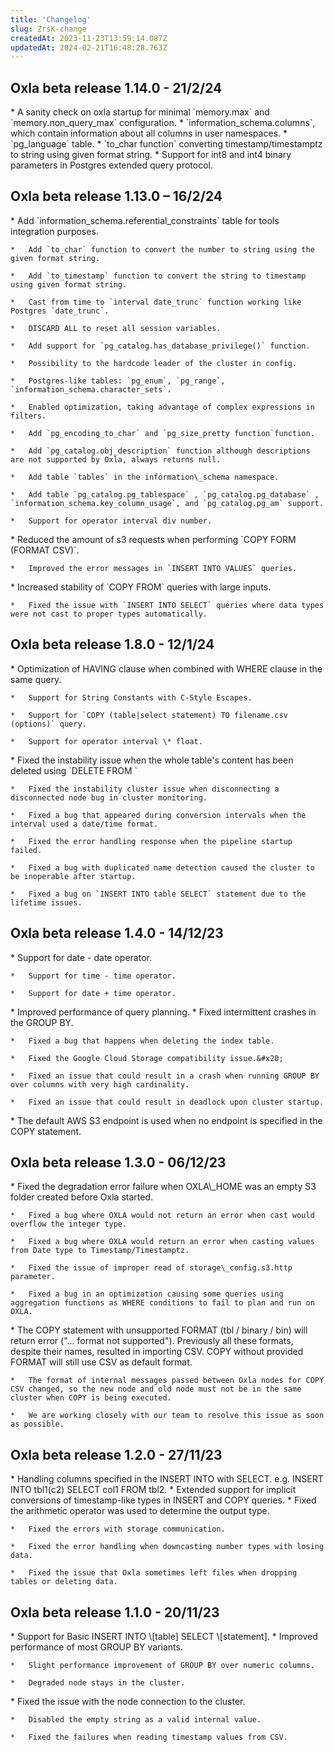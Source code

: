 ```yaml
---
title: 'Changelog'
slug: ZrsK-change
createdAt: 2023-11-23T13:59:14.087Z
updatedAt: 2024-02-21T16:48:28.763Z
---
```


## Oxla beta release 1.14.0 - 21/2/24
<AccordionGroup>
  <Accordion title="ADDED" icon="plus" iconType="solid" color="00ce09">
    *   A sanity check on oxla startup for minimal `memory.max` and `memory.non_query_max` configuration.
    *   `information_schema.columns`, which contain information about all columns in user namespaces.
    *   `pg_language` table.
    *   `to_char function` converting timestamp/timestamptz to string using given format string.
    *   Support for int8 and int4 binary parameters in Postgres extended query protocol.
  </Accordion>
</AccordionGroup>


## Oxla beta release 1.13.0 – 16/2/24
<AccordionGroup>
  <Accordion title="ADDED" icon="plus" iconType="solid" color="00ce09">
    *   Add `information_schema.referential_constraints` table for tools integration purposes.

    *   Add `to_char` function to convert the number to string using the given format string.

    *   Add `to_timestamp` function to convert the string to timestamp using given format string.

    *   Cast from time to `interval date_trunc` function working like Postgres `date_trunc`.

    *   DISCARD ALL to reset all session variables.

    *   Add support for `pg_catalog.has_database_privilege()` function.

    *   Possibility to the hardcode leader of the cluster in config.

    *   Postgres-like tables: `pg_enum`, `pg_range`, `information_schema.character_sets`.

    *   Enabled optimization, taking advantage of complex expressions in filters.

    *   Add `pg_encoding_to_char` and `pg_size_pretty function`function.

    *   Add `pg_catalog.obj_description` function although descriptions are not supported by Oxla, always returns null.

    *   Add table `tables` in the information\_schema namespace.

    *   Add table `pg_catalog.pg_tablespace` , `pg_catalog.pg_database` , `information_schema.key_column_usage`, and `pg_catalog.pg_am` support.

    *   Support for operator interval div number.
  </Accordion>

  <Accordion title="CHANGED" icon="pen-nib" iconType="solid" color="ca8b04">
    *   Reduced the amount of s3 requests when performing `COPY FORM (FORMAT CSV)`.

    *   Improved the error messages in `INSERT INTO VALUES` queries.
  </Accordion>

  <Accordion title="FIXED" icon="screwdriver-wrench" iconType="solid" color="f44336">
    *   Increased stability of `COPY FROM` queries with large inputs.

    *   Fixed the issue with `INSERT INTO SELECT` queries where data types were not cast to proper types automatically.
  </Accordion>
</AccordionGroup>


## Oxla beta release 1.8.0 - 12/1/24
<AccordionGroup>
  <Accordion title="ADDED" icon="plus" iconType="solid" color="00ce09">
    *   Optimization of HAVING clause when combined with WHERE clause in the same query.

    *   Support for String Constants with C-Style Escapes.

    *   Support for `COPY (table|select statement) TO filename.csv (options)` query.

    *   Support for operator interval \* float.
  </Accordion>

  <Accordion title="FIXED" icon="screwdriver-wrench" iconType="solid" color="f44336">
    *   Fixed the instability issue when the whole table's content has been deleted using `DELETE FROM <table_name>`

    *   Fixed the instability cluster issue when disconnecting a disconnected node bug in cluster monitoring.

    *   Fixed a bug that appeared during conversion intervals when the interval used a date/time format.

    *   Fixed the error handling response when the pipeline startup failed.

    *   Fixed a bug with duplicated name detection caused the cluster to be inoperable after startup.

    *   Fixed a bug on `INSERT INTO table SELECT` statement due to the lifetime issues.
  </Accordion>
</AccordionGroup>

## Oxla beta release 1.4.0 - 14/12/23
<AccordionGroup>
  <Accordion title="ADDED" icon="plus" iconType="solid" color="00ce09">
    *   Support for date - date operator.

    *   Support for time - time operator.

    *   Support for date + time operator.
  </Accordion>

  <Accordion title="CHANGED" icon="pen-nib" iconType="solid" color="ca8b04">
    *   Improved performance of query planning.
  </Accordion>

  <Accordion title="FIXED" icon="screwdriver-wrench" iconType="solid" color="f44336">
    *   Fixed intermittent crashes in the GROUP BY.

    *   Fixed a bug that happens when deleting the index table.

    *   Fixed the Google Cloud Storage compatibility issue.&#x20;

    *   Fixed an issue that could result in a crash when running GROUP BY over columns with very high cardinality.

    *   Fixed an issue that could result in deadlock upon cluster startup.
  </Accordion>

  <Accordion title="TEMPORARY COMPATIBILITY ISSUES" icon="bug" iconType="solid" color="45818e">
    *   The default AWS S3 endpoint is used when no endpoint is specified in the COPY statement.
  </Accordion>
</AccordionGroup>


## Oxla beta release 1.3.0 - 06/12/23
<AccordionGroup>
  <Accordion title="FIXED" icon="screwdriver-wrench" iconType="solid" color="f44336">
    *   Fixed the degradation error failure when OXLA\_HOME was an empty S3 folder created before Oxla started.&#x20;

    *   Fixed a bug where OXLA would not return an error when cast would overflow the integer type.

    *   Fixed a bug where OXLA would return an error when casting values from Date type to Timestamp/Timestamptz.

    *   Fixed the issue of improper read of storage\_config.s3.http parameter.

    *   Fixed a bug in an optimization causing some queries using aggregation functions as WHERE conditions to fail to plan and run on OXLA.
  </Accordion>

  <Accordion title="TEMPORARY COMPATIBILITY ISSUES" icon="bug" iconType="solid" color="45818e">
    *   The COPY statement with unsupported FORMAT (tbl / binary / bin) will return error ("... format not supported"). Previously all these formats, despite their names, resulted in importing CSV. COPY without provided FORMAT will still use CSV as default format.

    *   The format of internal messages passed between Oxla nodes for COPY CSV changed, so the new node and old node must not be in the same cluster when COPY is being executed.

    *   We are working closely with our team to resolve this issue as soon as possible.
  </Accordion>
</AccordionGroup>


## Oxla beta release 1.2.0 - 27/11/23
<AccordionGroup>
  <Accordion title="ADDED" icon="plus" iconType="solid" color="00ce09">
    *   Handling columns specified in the INSERT INTO with SELECT. e.g. INSERT INTO tbl1(c2) SELECT col1 FROM tbl2.
  </Accordion>

  <Accordion title="CHANGED" icon="pen-nib" iconType="solid" color="ca8b04">
    *   Extended support for implicit conversions of timestamp-like types in INSERT and COPY queries.
  </Accordion>

  <Accordion title="FIXED" icon="screwdriver-wrench" iconType="solid" color="f44336">
    *   Fixed the arithmetic operator was used to determine the output type.

    *   Fixed the errors with storage communication.

    *   Fixed the error handling when downcasting number types with losing data.

    *   Fixed the issue that Oxla sometimes left files when dropping tables or deleting data.
  </Accordion>
</AccordionGroup>


## Oxla beta release 1.1.0 - 20/11/23
<AccordionGroup>
  <Accordion title="ADDED" icon="plus" iconType="solid" color="00ce09">
    *   Support for Basic INSERT INTO \[table] SELECT \[statement].
  </Accordion>

  <Accordion title="CHANGED" icon="pen-nib" iconType="solid" color="ca8b04">
    *   Improved performance of most GROUP BY variants.

    *   Slight performance improvement of GROUP BY over numeric columns.

    *   Degraded node stays in the cluster.
  </Accordion>

  <Accordion title="FIXED" icon="screwdriver-wrench" iconType="solid" color="f44336">
    *   Fixed the issue with the node connection to the cluster.

    *   Disabled the empty string as a valid internal value.

    *   Fixed the failures when reading timestamp values from CSV.
  </Accordion>
</AccordionGroup>

